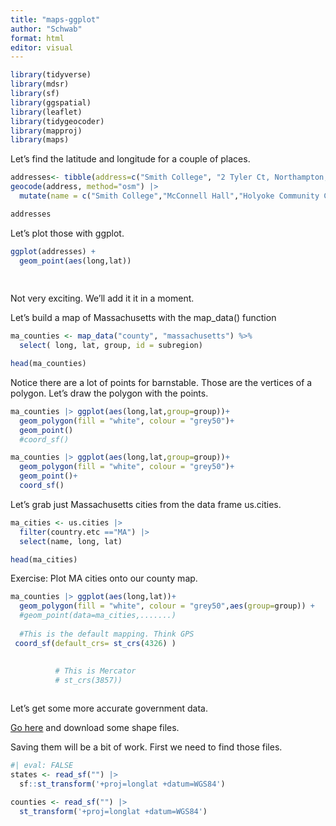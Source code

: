 ```yaml
---
title: "maps-ggplot"
author: "Schwab"
format: html
editor: visual
---
```


```r
library(tidyverse)
library(mdsr)
library(sf)
library(ggspatial)
library(leaflet)
library(tidygeocoder)
library(mapproj)
library(maps)

```

Let's find the latitude and longitude for a couple of places.

```r

addresses<- tibble(address=c("Smith College", "2 Tyler Ct, Northampton, MA 01060", "Holyoke Community College")) |>
geocode(address, method="osm") |>
  mutate(name = c("Smith College","McConnell Hall","Holyoke Community College"))

addresses
```

Let's plot those with ggplot.

```r
ggplot(addresses) +
  geom_point(aes(long,lat)) 
  
  

```

Not very exciting. We'll add it it in a moment.

Let's build a map of Massachusetts with the map_data() function

```r
ma_counties <- map_data("county", "massachusetts") %>% 
  select( long, lat, group, id = subregion)

head(ma_counties)

```

Notice there are a lot of points for barnstable. Those are the vertices of a polygon. Let's draw the polygon with the points.

```r
ma_counties |> ggplot(aes(long,lat,group=group))+
  geom_polygon(fill = "white", colour = "grey50")+
  geom_point()  
  #coord_sf()
```

```r
ma_counties |> ggplot(aes(long,lat,group=group))+
  geom_polygon(fill = "white", colour = "grey50")+
  geom_point()+
  coord_sf()
```

Let's grab just Massachusetts cities from the data frame us.cities.

```r
ma_cities <- us.cities |>
  filter(country.etc =="MA") |>
  select(name, long, lat)

head(ma_cities)
```

Exercise: Plot MA cities onto our county map.

```r
ma_counties |> ggplot(aes(long,lat))+
  geom_polygon(fill = "white", colour = "grey50",aes(group=group)) +
  #geom_point(data=ma_cities,.......)
  
  #This is the default mapping. Think GPS
 coord_sf(default_crs= st_crs(4326) )
          
          
          # This is Mercator
          # st_crs(3857))
```

```r

```

Let's get some more accurate government data.

[Go here](https://www.census.gov/geographies/mapping-files/time-series/geo/cartographic-boundary.html) and download some shape files.

Saving them will be a bit of work. First we need to find those files.

```r
#| eval: FALSE
states <- read_sf("") |>
  sf::st_transform('+proj=longlat +datum=WGS84')

counties <- read_sf("") |>
  st_transform('+proj=longlat +datum=WGS84')
```
